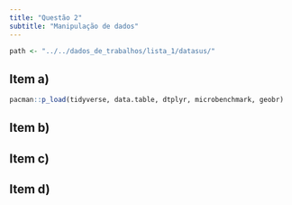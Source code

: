 ```yaml
---
title: "Questão 2"
subtitle: "Manipulação de dados"
---
```


```r
path <- "../../dados_de_trabalhos/lista_1/datasus/"
```


<style>
body {
text-align: justify}
</style>


## Item a)

```r
pacman::p_load(tidyverse, data.table, dtplyr, microbenchmark, geobr)
```


## Item b)

## Item c)

## Item d)